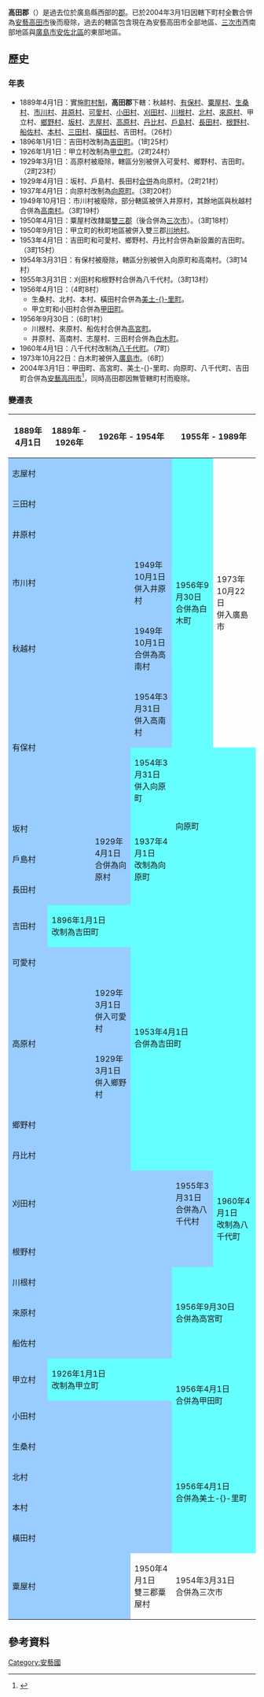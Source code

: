 {{日本郡 (廢除)
| 郡 = 高田郡
| 日文原名 = 高田郡
| 平假名 = たかたぐん
| 羅馬字拼音 = Takata-gun
| 地圖 =
| 廢除時間 = 2004年3月1日
| 廢除理由 = 無管轄町村
| 廢除時處置 = '''高田郡''' → [[安藝高田市|安藝高田市]]
| 現在郡 = 安藝高田市
| 都道府縣 = 廣島縣
| 編號 = 
| 町 = 6
| 村 = 
| 經度 = 
| 緯度 = 
| 註記 = 
|}}
'''高田郡'''（{{jpn|j=高田郡|hg=たかたぐん|rm=Takata gun|f=y}}）是過去位於廣島縣西部的[[郡|郡]]。已於2004年3月1日因轄下町村全數合併為[[安藝高田市|安藝高田市]]後而廢除，過去的轄區包含現在為安藝高田市全部地區、[[三次市|三次市]]西南部地區與[[廣島市|廣島市]][[安佐北區|安佐北區]]的東部地區。

==歷史==
===年表===
* 1889年4月1日：實施[[町村制|町村制]]，'''高田郡'''下轄：秋越村、[[有保村|有保村]]、[[粟屋村|粟屋村]]、[[生桑村|生桑村]]、[[市川村_(廣島縣)|市川村]]、[[井原村_(廣島縣)|井原村]]、[[可愛村|可愛村]]、[[小田村_(廣島縣)|小田村]]、[[刈田村|刈田村]]、[[川根村_(廣島縣)|川根村]]、[[北村_(廣島縣)|北村]]、[[來原村|來原村]]、甲立村、[[鄉野村|鄉野村]]、[[坂村|坂村]]、[[志屋村|志屋村]]、[[高原村_(廣島縣)|高原村]]、[[丹比村|丹比村]]、[[戶島村_(廣島縣)|戶島村]]、[[長田村_(廣島縣)|長田村]]、[[根野村|根野村]]、[[船佐村|船佐村]]、[[本村|本村]]、[[三田村_(廣島縣)|三田村]]、[[橫田村_(廣島縣)|橫田村]]、吉田村。（26村）
* 1896年1月1日：吉田村改制為[[吉田町_(廣島縣)|吉田町]]。（1町25村）
* 1926年1月1日：甲立村改制為[[甲立町|甲立町]]。（2町24村）
* 1929年3月1日：高原村被廢除，轄區分別被併入可愛村、鄉野村、吉田町。（2町23村）
* 1929年4月1日：坂村、戶島村、長田村[[市町村合併|合併]]為向原村。（2町21村）
* 1937年4月1日：向原村改制為[[向原町|向原町]]。（3町20村）
* 1949年10月1日：市川村被廢除，部分轄區被併入井原村，其餘地區與秋越村合併為[[高南村|高南村]]。（3町19村）
* 1950年4月1日：粟屋村改隸屬[[雙三郡|雙三郡]]（後合併為[[三次市|三次市]]）。（3町18村）
* 1950年9月1日：甲立町的秋町地區被併入雙三郡[[川地村|川地村]]。
* 1953年4月1日：吉田町和可愛村、鄉野村、丹比村合併為新設置的吉田町。（3町15村）
* 1954年3月31日：有保村被廢除，轄區分別被併入向原町和高南村。（3町14村）
* 1955年3月31日：刈田村和根野村合併為八千代村。（3町13村）
* 1956年4月1日：（4町8村）
** 生桑村、北村、本村、橫田村合併為[[美土里町|美土-{}-里町]]。
** 甲立町和小田村合併為[[甲田町|甲田町]]。
* 1956年9月30日：（6町1村）
** 川根村、來原村、船佐村合併為[[高宮町|高宮町]]。
** 井原村、高南村、志屋村、三田村合併為[[白木町|白木町]]。
* 1960年4月1日：八千代村改制為[[八千代町_(廣島縣)|八千代町]]。（7町）
* 1973年10月22日：白木町被併入[[廣島市|廣島市]]。（6町）
* 2004年3月1日：甲田町、高宮町、美土-{}-里町、向原町、八千代町、吉田町合併為[[安藝高田市|安藝高田市]]<ref>{{cite web| language =ja| publisher =安藝高田市政府| title =安芸高田市の歩み| url =http://www.akitakata.jp/site/page/gyousei/introduction/ayumi/| author =| date =| accessdate =2011-03-29| deadurl =yes| archiveurl =https://web.archive.org/web/20110527040259/http://www.akitakata.jp/site/page/gyousei/introduction/ayumi/| archivedate =2011-05-27}}</ref>，同時高田郡因無管轄町村而廢除。

===變遷表===
{| class="wikitable" style="font-size:x-small"
! 1889年4月1日
! 1889年 - 1926年
! colspan=2 | 1926年 - 1954年
! colspan=2 | 1955年 - 1989年
! 1989年 - 現在
! 現在
|-
| colspan=4 style="background-color:#9cf;" | 志屋村
| rowspan=7 style="background-color:#6ff;" | 1956年9月30日<br>合併為白木町
| rowspan=7 colspan=3 | 1973年10月22日<br>併入廣島市
|-
| colspan=4 style="background-color:#9cf;" | 三田村
|-
| colspan=4 style="background-color:#9cf;" | 井原村
|-
| rowspan=2 colspan=3 style="background-color:#9cf;" | <br>市川村<br><br>
| style="background-color:#9cf;" | 1949年10月1日<br>併入井原村
|-
| rowspan=2 style="background-color:#9cf;" | 1949年10月1日<br>合併為高南村
|-
| colspan=3 style="background-color:#9cf;" | 秋越村
|-
| rowspan=2 colspan=3 style="background-color:#9cf;" | 有保村
| style="background-color:#9cf;" | 1954年3月31日<br>併入高南村
|-
| style="background-color:#6ff;" | 1954年3月31日<br>併入向原町
| rowspan=4 colspan=2 style="background-color:#6ff;" | 向原町
| rowspan=21 colspan=2 | 2004年3月1日<br>合併為安藝高田市
|-
| colspan=2 style="background-color:#9cf;" | 坂村
| rowspan=3 style="background-color:#9cf;" | 1929年4月1日<br>合併為向原村
| rowspan=3 style="background-color:#6ff;" | 1937年4月1日<br>改制為向原町
|-
| colspan=2 style="background-color:#9cf;" | 戶島村
|-
| colspan=2 style="background-color:#9cf;" | 長田村
|-
| style="background-color:#9cf;" | 吉田村
| colspan=2 style="background-color:#6ff;" | 1896年1月1日<br>改制為吉田町
| rowspan=6 colspan=3 style="background-color:#6ff;" | 1953年4月1日<br>合併為吉田町
|-
| colspan=3 style="background-color:#9cf;" | 可愛村
|-
| rowspan=2 colspan=2 style="background-color:#9cf;" | 高原村
| style="background-color:#9cf;" | 1929年3月1日<br>併入可愛村
|-
| style="background-color:#9cf;" | 1929年3月1日<br>併入鄉野村
|-
| colspan=3 style="background-color:#9cf;" | 鄉野村
|-
| colspan=3 style="background-color:#9cf;" | 丹比村
|-
| colspan=4 style="background-color:#9cf;" | 刈田村
| rowspam=2 style="background-color:#9cf;" | 1955年3月31日<br>合併為八千代村
| rowspan=2 style="background-color:#6ff;" | 1960年4月1日<br>改制為八千代町
|-
| colspan=5 style="background-color:#9cf;" | 根野村
|-
| colspan=4 style="background-color:#9cf;" | 川根村
| rowspan=3 colspan=2 style="background-color:#6ff;" | 1956年9月30日<br>合併為高宮町
|-
| colspan=4 style="background-color:#9cf;" | 來原村
|-
| colspan=4 style="background-color:#9cf;" | 船佐村
|-
| style="background-color:#9cf;" | 甲立村
| colspan=3 style="background-color:#6ff;" | 1926年1月1日<br>改制為甲立町
| rowspan=2 colspan=2 style="background-color:#6ff;" | 1956年4月1日<br>合併為甲田町
|-
| colspan=4 style="background-color:#9cf;" | 小田村
|-
| colspan=4 style="background-color:#9cf;" | 生桑村
| rowspan=4 colspan=2 style="background-color:#6ff;" | 1956年4月1日<br>合併為美土-{}-里町
|-
| colspan=4 style="background-color:#9cf;" | 北村
|-
| colspan=4 style="background-color:#9cf;" | 本村
|-
| colspan=4 style="background-color:#9cf;" | 橫田村
|-
| colspan=3 style="background-color:#9cf;" | 粟屋村
| 1950年4月1日<br>雙三郡粟屋村
| colspan=2 | 1954年3月31日<br>合併為三次市
| colspan=2 | 2004年4月1日<br>合併為三次市
|}

==參考資料==
{{reflist}}

{{安藝國的郡}}

{{Authority control}}
[[Category:安藝國|Category:安藝國]]